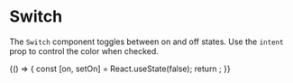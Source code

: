 
<Meta title="Atoms/Switch" of={Switch} />

# Switch

The `Switch` component toggles between on and off states. Use the `intent` prop to control the color when checked.

<Canvas>
  <Story name="Example">
    {() => {
      const [on, setOn] = React.useState(false);
      return <Switch checked={on} onCheckedChange={setOn} />;
    }}
  </Story>
</Canvas>

<ArgsTable of={Switch} />
